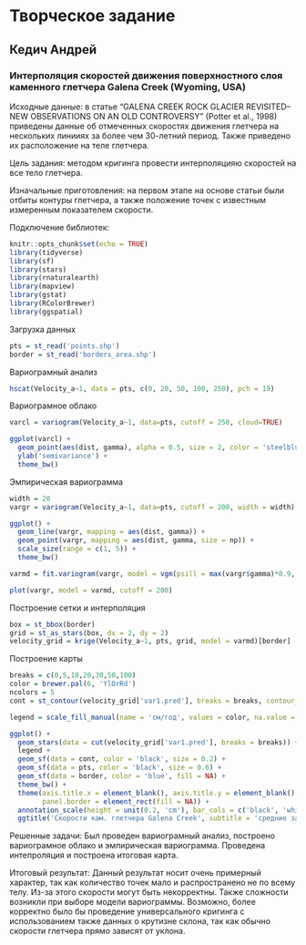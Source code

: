 # Творческое задание
## Кедич Андрей

### Интерполяция скоростей движения поверхностного слоя каменного глетчера Galena Creek (Wyoming, USA)


Исходные данные: в статье "GALENA CREEK ROCK GLACIER REVISITED–
NEW OBSERVATIONS ON AN OLD CONTROVERSY" (Potter et al., 1998) приведены данные об отмеченных скоростях движения глетчера на нескольких линииях за более чем 30-летний период. Также приведено их расположение на теле глетчера.

Цель задания: методом кригинга провести интерполяцияю скоростей на все тело глетчера.

Изначальные приготовления: на первом этапе на основе статьи были отбиты контуры глетчера, а также положение точек с известным измеренным показателем скорости.


Подключение библиотек:
```r
knitr::opts_chunk$set(echo = TRUE)
library(tidyverse)
library(sf)
library(stars)
library(rnaturalearth)
library(mapview)
library(gstat)
library(RColorBrewer)
library(ggspatial)
```

Загрузка данных
```r
pts = st_read('points.shp')
border = st_read('borders_area.shp')
```

Вариограмный анализ
```r
hscat(Velocity_a~1, data = pts, c(0, 20, 50, 100, 250), pch = 19)
```

Вариограмное облако
```r
varcl = variogram(Velocity_a~1, data=pts, cutoff = 250, cloud=TRUE)

ggplot(varcl) +
  geom_point(aes(dist, gamma), alpha = 0.5, size = 2, color = 'steelblue') +
  ylab('semivariance') +
  theme_bw()
```

Эмпирическая вариограмма
```r
width = 20
vargr = variogram(Velocity_a~1, data=pts, cutoff = 200, width = width)

ggplot() +
  geom_line(vargr, mapping = aes(dist, gamma)) +
  geom_point(vargr, mapping = aes(dist, gamma, size = np)) +
  scale_size(range = c(1, 5)) +
  theme_bw()

varmd = fit.variogram(vargr, model = vgm(psill = max(vargr$gamma)*0.9, model = 'Exp', range = max(vargr$dist)/2, nugget = 0))

plot(vargr, model = varmd, cutoff = 200)
```

Построение сетки и интерполяция
```r
box = st_bbox(border)
grid = st_as_stars(box, dx = 2, dy = 2)
velocity_grid = krige(Velocity_a~1, pts, grid, model = varmd)[border]
```


Построение карты
```r
breaks = c(0,5,10,20,30,50,100)
color = brewer.pal(6, 'YlOrRd')
ncolors = 5
cont = st_contour(velocity_grid['var1.pred'], breaks = breaks, contour_lines = TRUE)

legend = scale_fill_manual(name = 'см/год', values = color, na.value = 'white', guide = guide_legend(label.vjust = -0.3, title.position = 'top', reverse = T), labels = c('0-5', '5-10', '10-20', '20-30', '30-50', '50-100'))

ggplot() +
  geom_stars(data = cut(velocity_grid['var1.pred'], breaks = breaks)) +
  legend +
  geom_sf(data = cont, color = 'black', size = 0.2) +
  geom_sf(data = pts, color = 'black', size = 0.6) +
  geom_sf(data = border, color = 'blue', fill = NA) +
  theme_bw() +
  theme(axis.title.x = element_blank(), axis.title.y = element_blank(),
        panel.border = element_rect(fill = NA)) +
  annotation_scale(height = unit(0.2, 'cm'), bar_cols = c('black', 'white'), pad_x = unit(1, 'cm')) +
  ggtitle('Скорости кам. глетчера Galena Creek', subtitle = 'средние за 1963 - 1995 гг.') + labs(caption = 'Карта составлена по данным статьи Potter et al., 1998')

```

Решенные задачи:
Был проведен вариограмный анализ, построено вариограмное облако и эмпирическая вариограмма. Проведена интепроляция и построена итоговая карта.

Итоговый результат:
Данный результат носит очень примерный характер, так как количество точек мало и распространено не по всему телу. Из-за этого скорости могут быть некорректны. Также сложности возникли при выборе модели вариограммы. Возможно, более корректно было бы проведение универсального кригинга с использованием также данных о крутизне склона, так как обычно скорости глетчера прямо зависят от уклона.


